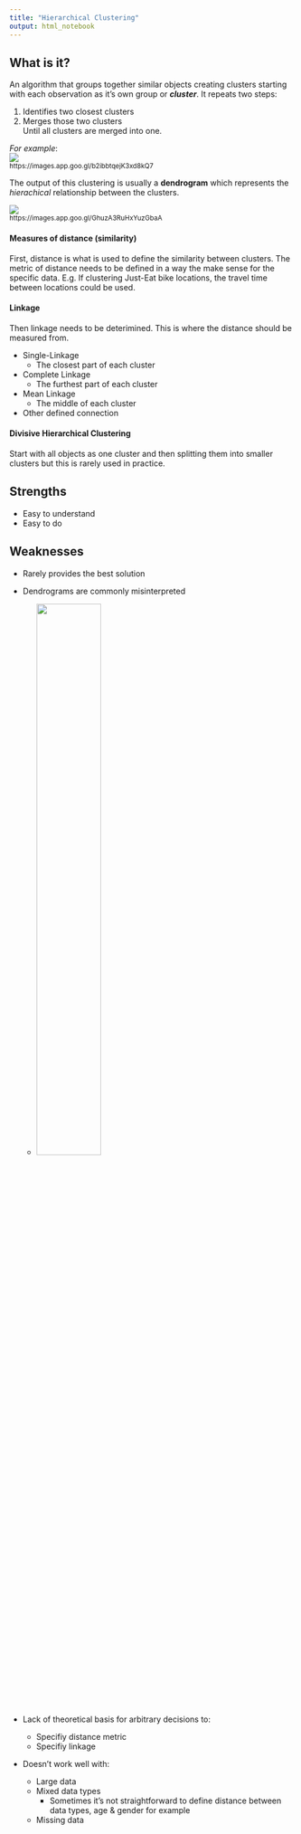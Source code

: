 ```yaml
---
title: "Hierarchical Clustering"
output: html_notebook
---
```


## What is it? 

An algorithm that groups together similar objects creating clusters starting with each observation as it's own group or ***cluster***. It repeats two steps:    

1. Identifies two closest clusters    
2. Merges those two clusters  
Until all clusters are merged into one. 

*For example*:  
![](clustering.gif)  
^https://images.app.goo.gl/b2ibbtqejK3xd8kQ7^


The output of this clustering is usually a **dendrogram** which represents the *hierachical* relationship between the clusters. 

![](cluster&dendrogram.gif)  
^https://images.app.goo.gl/GhuzA3RuHxYuzGbaA^  


#### Measures of distance (similarity)

First, distance is what is used to define the similarity between clusters. The metric of distance needs to be defined in a way the make sense for the specific data. E.g. If clustering Just-Eat bike locations, the travel time between locations could be used.

#### Linkage

Then linkage needs to be deterimined. This is where the distance should be measured from.  

- Single-Linkage  
  - The closest part of each cluster  
- Complete Linkage  
  - The furthest part of each cluster  
- Mean Linkage  
  - The middle of each cluster  
- Other defined connection  

#### Divisive Hierarchical Clustering

Start with all objects as one cluster and then splitting them into smaller clusters but this is rarely used in practice.

## Strengths

- Easy to understand
- Easy to do

## Weaknesses

- Rarely provides the best solution
- Dendrograms are commonly misinterpreted

  - ![](dendrogram.png){height="50%" width="50%"}
  
- Lack of theoretical basis for arbitrary decisions to:
  - Specifiy distance metric
  - Specifiy linkage
- Doesn't work well with:
  - Large data
  - Mixed data types
    - Sometimes it's not straightforward to define distance between data types, age & gender for example
  - Missing data